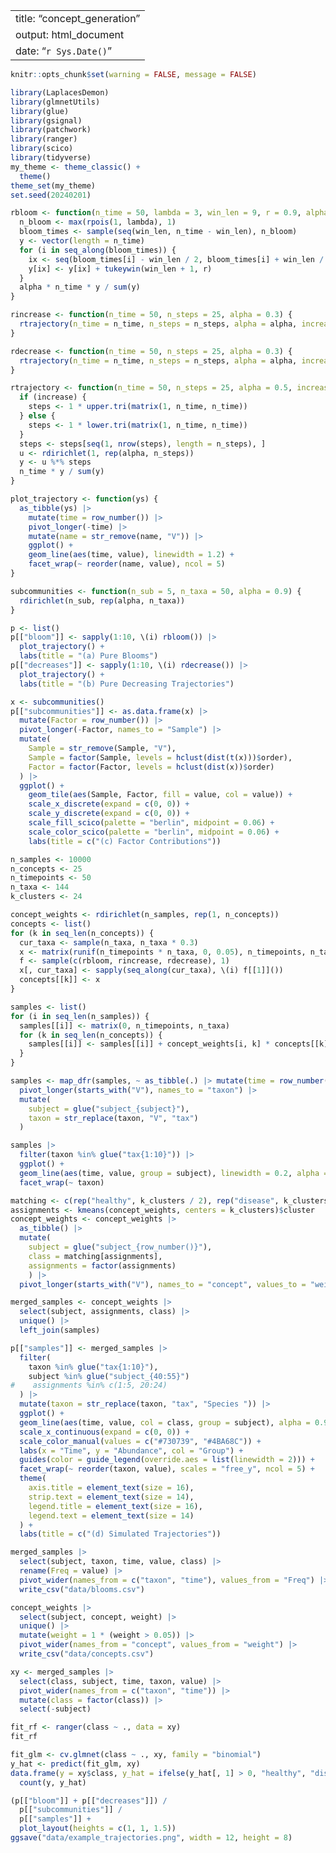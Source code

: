 ----
title: "concept_generation"
output: html_document
date: "`r Sys.Date()`"
---

```r
knitr::opts_chunk$set(warning = FALSE, message = FALSE)
```

```r
library(LaplacesDemon)
library(glmnetUtils)
library(glue)
library(gsignal)
library(patchwork)
library(ranger)
library(scico)
library(tidyverse)
my_theme <- theme_classic() +
  theme()
theme_set(my_theme)
set.seed(20240201)
```

```r
rbloom <- function(n_time = 50, lambda = 3, win_len = 9, r = 0.9, alpha = 0.4) {
  n_bloom <- max(rpois(1, lambda), 1)
  bloom_times <- sample(seq(win_len, n_time - win_len), n_bloom)
  y <- vector(length = n_time)
  for (i in seq_along(bloom_times)) {
    ix <- seq(bloom_times[i] - win_len / 2, bloom_times[i] + win_len / 2)
    y[ix] <- y[ix] + tukeywin(win_len + 1, r)
  }
  alpha * n_time * y / sum(y)
}

rincrease <- function(n_time = 50, n_steps = 25, alpha = 0.3) {
  rtrajectory(n_time = n_time, n_steps = n_steps, alpha = alpha, increase = TRUE)
}

rdecrease <- function(n_time = 50, n_steps = 25, alpha = 0.3) {
  rtrajectory(n_time = n_time, n_steps = n_steps, alpha = alpha, increase = FALSE)
}

rtrajectory <- function(n_time = 50, n_steps = 25, alpha = 0.5, increase = TRUE) {
  if (increase) {
    steps <- 1 * upper.tri(matrix(1, n_time, n_time))
  } else {
    steps <- 1 * lower.tri(matrix(1, n_time, n_time))
  }
  steps <- steps[seq(1, nrow(steps), length = n_steps), ]
  u <- rdirichlet(1, rep(alpha, n_steps))
  y <- u %*% steps
  n_time * y / sum(y)
}

plot_trajectory <- function(ys) {
  as_tibble(ys) |>
    mutate(time = row_number()) |>
    pivot_longer(-time) |>
    mutate(name = str_remove(name, "V")) |>
    ggplot() +
    geom_line(aes(time, value), linewidth = 1.2) +
    facet_wrap(~ reorder(name, value), ncol = 5)
}

subcommunities <- function(n_sub = 5, n_taxa = 50, alpha = 0.9) {
  rdirichlet(n_sub, rep(alpha, n_taxa))
}

p <- list()
p[["bloom"]] <- sapply(1:10, \(i) rbloom()) |>
  plot_trajectory() +
  labs(title = "(a) Pure Blooms")
p[["decreases"]] <- sapply(1:10, \(i) rdecrease()) |>
  plot_trajectory() +
  labs(title = "(b) Pure Decreasing Trajectories")

x <- subcommunities()
p[["subcommunities"]] <- as.data.frame(x) |>
  mutate(Factor = row_number()) |>
  pivot_longer(-Factor, names_to = "Sample") |>
  mutate(
    Sample = str_remove(Sample, "V"),
    Sample = factor(Sample, levels = hclust(dist(t(x)))$order),
    Factor = factor(Factor, levels = hclust(dist(x))$order)
  ) |>
  ggplot() +
    geom_tile(aes(Sample, Factor, fill = value, col = value)) +
    scale_x_discrete(expand = c(0, 0)) +
    scale_y_discrete(expand = c(0, 0)) +
    scale_fill_scico(palette = "berlin", midpoint = 0.06) +
    scale_color_scico(palette = "berlin", midpoint = 0.06) +
    labs(title = c("(c) Factor Contributions"))
```

```r
n_samples <- 10000
n_concepts <- 25
n_timepoints <- 50
n_taxa <- 144
k_clusters <- 24
```

```r
concept_weights <- rdirichlet(n_samples, rep(1, n_concepts))
concepts <- list()
for (k in seq_len(n_concepts)) {
  cur_taxa <- sample(n_taxa, n_taxa * 0.3)
  x <- matrix(runif(n_timepoints * n_taxa, 0, 0.05), n_timepoints, n_taxa)
  f <- sample(c(rbloom, rincrease, rdecrease), 1)
  x[, cur_taxa] <- sapply(seq_along(cur_taxa), \(i) f[[1]]())
  concepts[[k]] <- x
}

samples <- list()
for (i in seq_len(n_samples)) {
  samples[[i]] <- matrix(0, n_timepoints, n_taxa)
  for (k in seq_len(n_concepts)) {
    samples[[i]] <- samples[[i]] + concept_weights[i, k] * concepts[[k]]
  }
}

samples <- map_dfr(samples, ~ as_tibble(.) |> mutate(time = row_number()), .id = "subject") |>
  pivot_longer(starts_with("V"), names_to = "taxon") |>
  mutate(
    subject = glue("subject_{subject}"),
    taxon = str_replace(taxon, "V", "tax")
  )

samples |>
  filter(taxon %in% glue("tax{1:10}")) |>
  ggplot() +
  geom_line(aes(time, value, group = subject), linewidth = 0.2, alpha = 0.5) +
  facet_wrap(~ taxon)
```

```r
matching <- c(rep("healthy", k_clusters / 2), rep("disease", k_clusters / 2))
assignments <- kmeans(concept_weights, centers = k_clusters)$cluster
concept_weights <- concept_weights |>
  as_tibble() |>
  mutate(
    subject = glue("subject_{row_number()}"),
    class = matching[assignments],
    assignments = factor(assignments)
    ) |>
  pivot_longer(starts_with("V"), names_to = "concept", values_to = "weight")
```

```r
merged_samples <- concept_weights |>
  select(subject, assignments, class) |>
  unique() |>
  left_join(samples)

p[["samples"]] <- merged_samples |>
  filter(
    taxon %in% glue("tax{1:10}"),
    subject %in% glue("subject_{40:55}")
#    assignments %in% c(1:5, 20:24)
  ) |>
  mutate(taxon = str_replace(taxon, "tax", "Species ")) |>
  ggplot() +
  geom_line(aes(time, value, col = class, group = subject), alpha = 0.9, linewidth = 0.5) +
  scale_x_continuous(expand = c(0, 0)) +
  scale_color_manual(values = c("#730739", "#4BA68C")) +
  labs(x = "Time", y = "Abundance", col = "Group") +
  guides(color = guide_legend(override.aes = list(linewidth = 2))) +
  facet_wrap(~ reorder(taxon, value), scales = "free_y", ncol = 5) +
  theme(
    axis.title = element_text(size = 16),
    strip.text = element_text(size = 14),
    legend.title = element_text(size = 16),
    legend.text = element_text(size = 14)
  ) +
  labs(title = c("(d) Simulated Trajectories"))
```

```r
merged_samples |>
  select(subject, taxon, time, value, class) |>
  rename(Freq = value) |>
  pivot_wider(names_from = c("taxon", "time"), values_from = "Freq") |>
  write_csv("data/blooms.csv")
```

```r
concept_weights |>
  select(subject, concept, weight) |>
  unique() |>
  mutate(weight = 1 * (weight > 0.05)) |>
  pivot_wider(names_from = "concept", values_from = "weight") |>
  write_csv("data/concepts.csv")
```

```r
xy <- merged_samples |>
  select(class, subject, time, taxon, value) |>
  pivot_wider(names_from = c("taxon", "time")) |>
  mutate(class = factor(class)) |>
  select(-subject)

fit_rf <- ranger(class ~ ., data = xy)
fit_rf

fit_glm <- cv.glmnet(class ~ ., xy, family = "binomial")
y_hat <- predict(fit_glm, xy)
data.frame(y = xy$class, y_hat = ifelse(y_hat[, 1] > 0, "healthy", "disease")) |>
  count(y, y_hat)
```

```r
(p[["bloom"]] + p[["decreases"]]) / 
  p[["subcommunities"]] /
  p[["samples"]] +
  plot_layout(heights = c(1, 1, 1.5))
ggsave("data/example_trajectories.png", width = 12, height = 8)
```